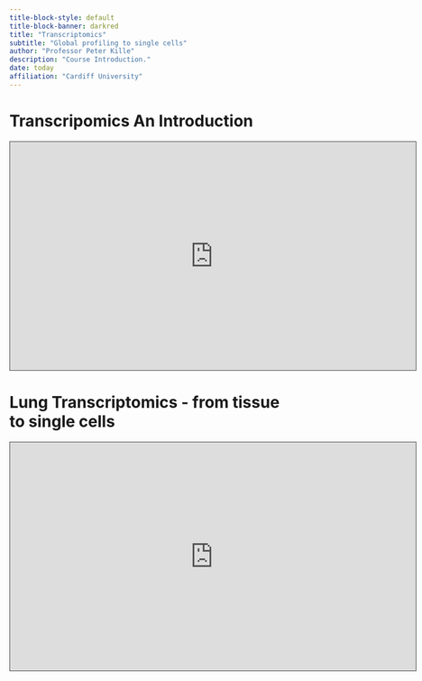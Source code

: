 ```yaml
---
title-block-style: default
title-block-banner: darkred
title: "Transcriptomics"
subtitle: "Global profiling to single cells"
author: "Professor Peter Kille"
description: "Course Introduction."
date: today
affiliation: "Cardiff University"
---
```


# Transcripomics An Introduction

<iframe data-external="1"  src="https://cardiff.cloud.panopto.eu/Panopto/Pages/Embed.aspx?id=39c3f123-51ac-4eba-9963-af55008ae317&autoplay=false&offerviewer=true&showtitle=true&showbrand=true&captions=false&interactivity=all" height="405" width="720" style="border: 1px solid #464646;" allowfullscreen allow="autoplay"></iframe>

# Lung Transcriptomics - from tissue to single cells

<iframe data-external="1" src="https://cardiff.cloud.panopto.eu/Panopto/Pages/Embed.aspx?id=994f86f4-bcc7-46e2-a761-af5100a58c35&autoplay=false&offerviewer=true&showtitle=true&showbrand=true&captions=false&interactivity=all" height="405" width="720" style="border: 1px solid #464646;" allowfullscreen allow="autoplay"></iframe>